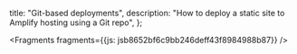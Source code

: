   title: "Git-based deployments",
  description: "How to deploy a static site to Amplify hosting using a Git repo",
};






<Fragments fragments={{js: jsb8652bf6c9bb246deff43f8984988b87}} />